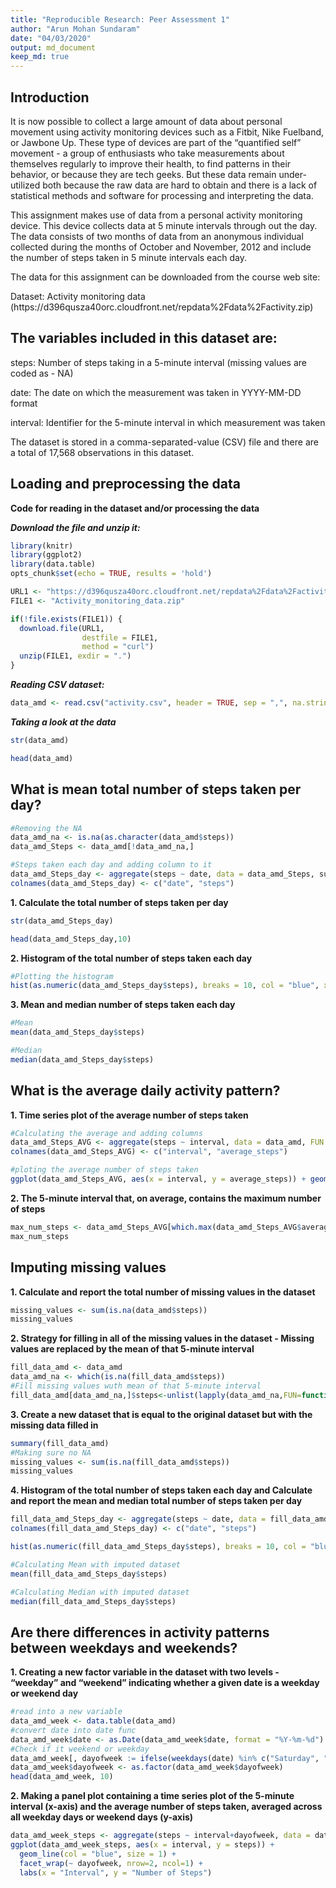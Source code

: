 ```yaml
---
title: "Reproducible Research: Peer Assessment 1"
author: "Arun Mohan Sundaram"
date: "04/03/2020"
output: md_document
keep_md: true
---
```


## Introduction

It is now possible to collect a large amount of data about personal movement using activity monitoring devices such as a Fitbit, Nike Fuelband, or Jawbone Up. These type of devices are part of the "quantified self" movement - a group of enthusiasts who take measurements about themselves regularly to improve their health, to find patterns in their behavior, or because they are tech geeks. But these data remain under-utilized both because the raw data are hard to obtain and there is a lack of statistical methods and software for processing and interpreting the data.

This assignment makes use of data from a personal activity monitoring device. This device collects data at 5 minute intervals through out the day. The data consists of two months of data from an anonymous individual collected during the months of October and November, 2012 and include the number of steps taken in 5 minute intervals each day.

The data for this assignment can be downloaded from the course web site:

Dataset: Activity monitoring data (https://d396qusza40orc.cloudfront.net/repdata%2Fdata%2Factivity.zip)

The variables included in this dataset are:
-------------------------------------------

steps: Number of steps taking in a 5-minute interval (missing values are coded as - NA)  

date: The date on which the measurement was taken in YYYY-MM-DD format 

interval: Identifier for the 5-minute interval in which measurement was taken

The dataset is stored in a comma-separated-value (CSV) file and there are a total of 17,568 observations in this dataset.


## Loading and preprocessing the data

**Code for reading in the dataset and/or processing the data**

***Download the file and unzip it:***

```r
library(knitr)
library(ggplot2)
library(data.table)
opts_chunk$set(echo = TRUE, results = 'hold')

URL1 <- "https://d396qusza40orc.cloudfront.net/repdata%2Fdata%2Factivity.zip"
FILE1 <- "Activity_monitoring_data.zip"

if(!file.exists(FILE1)) {
  download.file(URL1, 
                destfile = FILE1, 
                method = "curl")
  unzip(FILE1, exdir = ".")
}
```

***Reading CSV dataset:***

```r
data_amd <- read.csv("activity.csv", header = TRUE, sep = ",", na.strings = "NA")
```

***Taking a look at the data***
```r
str(data_amd)
```

```r
head(data_amd)
```

## What is mean total number of steps taken per day?

```r
#Removing the NA
data_amd_na <- is.na(as.character(data_amd$steps))
data_amd_Steps <- data_amd[!data_amd_na,]

#Steps taken each day and adding column to it
data_amd_Steps_day <- aggregate(steps ~ date, data = data_amd_Steps, sum)
colnames(data_amd_Steps_day) <- c("date", "steps")

```

**1. Calculate the total number of steps taken per day**
```r
str(data_amd_Steps_day)

head(data_amd_Steps_day,10)
```

**2. Histogram of the total number of steps taken each day**

```r
#Plotting the histogram
hist(as.numeric(data_amd_Steps_day$steps), breaks = 10, col = "blue", xlab = "Number of Steps", main= "Histogram of the total number of steps taken each day")
```

**3. Mean and median number of steps taken each day**
```r
#Mean
mean(data_amd_Steps_day$steps)

#Median
median(data_amd_Steps_day$steps)
```


## What is the average daily activity pattern?

**1. Time series plot of the average number of steps taken**

```r
#Calculating the average and adding columns
data_amd_Steps_AVG <- aggregate(steps ~ interval, data = data_amd, FUN = mean,na.rm = TRUE)
colnames(data_amd_Steps_AVG) <- c("interval", "average_steps")

#ploting the average number of steps taken 
ggplot(data_amd_Steps_AVG, aes(x = interval, y = average_steps)) + geom_line(col = "blue", size = 1) + labs(title = "Average Daily Activity Pattern", x = "Interval", y = "Steps")

```

**2. The 5-minute interval that, on average, contains the maximum number of steps **
```r
max_num_steps <- data_amd_Steps_AVG[which.max(data_amd_Steps_AVG$average_steps),]
max_num_steps
```

## Imputing missing values

**1. Calculate and report the total number of missing values in the dataset**

```r
missing_values <- sum(is.na(data_amd$steps))
missing_values
```

**2. Strategy for filling in all of the missing values in the dataset - Missing values are replaced by the mean of that 5-minute interval**


```r
fill_data_amd <- data_amd
data_amd_na <- which(is.na(fill_data_amd$steps))
#Fill missing values wuth mean of that 5-minute interval
fill_data_amd[data_amd_na,]$steps<-unlist(lapply(data_amd_na,FUN=function(data_amd_na){                data_amd_Steps_AVG[data_amd[data_amd_na,]$interval==data_amd_Steps_AVG$interval,]$average_steps }))
```

**3. Create a new dataset that is equal to the original dataset but with the missing data filled in**

```r
summary(fill_data_amd)
#Making sure no NA
missing_values <- sum(is.na(fill_data_amd$steps))
missing_values
```

**4. Histogram of the total number of steps taken each day and Calculate and report the mean and median total number of steps taken per day**

```r
fill_data_amd_Steps_day <- aggregate(steps ~ date, data = fill_data_amd, sum)
colnames(fill_data_amd_Steps_day) <- c("date", "steps")

hist(as.numeric(fill_data_amd_Steps_day$steps), breaks = 10, col = "blue", xlab = "Number of Steps", main= "Histogram of the total number of steps taken each day")

```


```r
#Calculating Mean with imputed dataset
mean(fill_data_amd_Steps_day$steps)

#Calculating Median with imputed dataset
median(fill_data_amd_Steps_day$steps)
```

## Are there differences in activity patterns between weekdays and weekends?

**1. Creating a new factor variable in the dataset with two levels - "weekday" and "weekend" indicating whether a given date is a weekday or weekend day**

```r
#read into a new variable
data_amd_week <- data.table(data_amd)
#convert date into date func
data_amd_week$date <- as.Date(data_amd_week$date, format = "%Y-%m-%d")
#Check if it weekend or weekday
data_amd_week[, dayofweek := ifelse(weekdays(date) %in% c("Saturday", "Sunday"), "Weekend", "Weekday")]
data_amd_week$dayofweek <- as.factor(data_amd_week$dayofweek)
head(data_amd_week, 10)
```


**2. Making a panel plot containing a time series plot of the 5-minute interval (x-axis) and the average number of steps taken, averaged across all weekday days or weekend days (y-axis)**

```r
data_amd_week_steps <- aggregate(steps ~ interval+dayofweek, data = data_amd_week, FUN = mean)
ggplot(data_amd_week_steps, aes(x = interval, y = steps)) + 
  geom_line(col = "blue", size = 1) + 
  facet_wrap(~ dayofweek, nrow=2, ncol=1) + 
  labs(x = "Interval", y = "Number of Steps")
```

